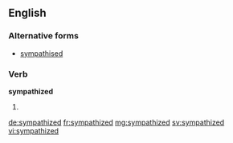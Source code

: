 ==English==

===Alternative forms===
* [[sympathised]] {{qualifier|mainly|British}}

===Verb===
'''sympathized'''

# {{context|North America|lang=en}} {{en-past of|sympathize}}

[[de:sympathized]]
[[fr:sympathized]]
[[mg:sympathized]]
[[sv:sympathized]]
[[vi:sympathized]]